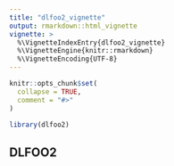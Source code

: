 ```yaml
---
title: "dlfoo2_vignette"
output: rmarkdown::html_vignette
vignette: >
  %\VignetteIndexEntry{dlfoo2_vignette}
  %\VignetteEngine{knitr::rmarkdown}
  %\VignetteEncoding{UTF-8}
---
```


```r
knitr::opts_chunk$set(
  collapse = TRUE,
  comment = "#>"
)
```

```r
library(dlfoo2)
```

## DLFOO2 


